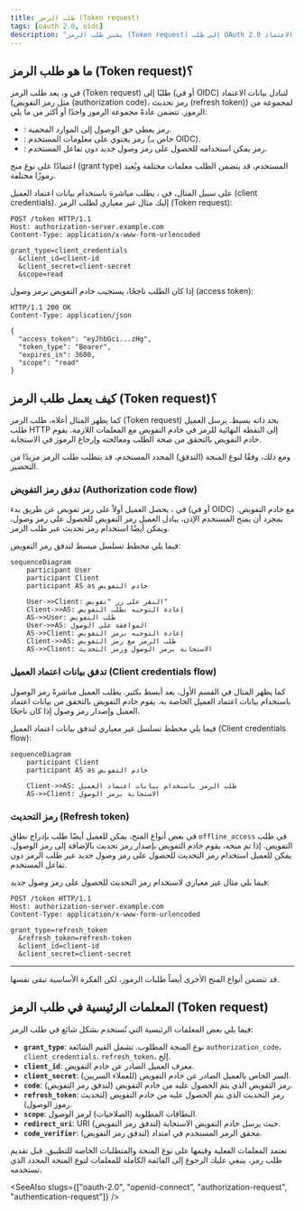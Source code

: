 ```yaml
---
title: طلب الرمز (Token request)
tags: [oauth 2.0, oidc]
description: "يشير طلب الرمز (Token request) إلى طلب OAuth 2.0 لتبادل بيانات الاعتماد (مثل رمز التفويض (authorization code)، رمز تحديث (refresh token)) لمجموعة من الرموز، عادةً تتضمن واحدًا أو أكثر من ما يلي: رمز وصول (access token)، رمز تعريف (ID token)، أو رمز تحديث (refresh token)."
---
```


## ما هو طلب الرمز (Token request)؟

في <Ref slug="oauth-2.0" /> و<Ref slug="openid-connect" />، يعد طلب الرمز (Token request) طلبًا إلى <Ref slug="authorization-server" /> (أو <Ref slug="openid-connect" headingId="openid-provider-op" /> في OIDC) لتبادل بيانات الاعتماد (مثل رمز التفويض (authorization code)، رمز تحديث (refresh token)) لمجموعة من الرموز. تتضمن عادةً مجموعة الرموز واحدًا أو أكثر من ما يلي:

- <Ref slug="access-token" />: رمز يعطي حق الوصول إلى الموارد المحمية.
- <Ref slug="id-token" />: رمز يحتوي على معلومات المستخدم (خاص بـ OIDC).
- <Ref slug="refresh-token" />: رمز يمكن استخدامه للحصول على رمز وصول جديد دون تفاعل المستخدم.

اعتمادًا على نوع <Ref slug="oauth-2.0-grant">منح</Ref> (grant type) المستخدم، قد يتضمن الطلب معلمات مختلفة ويُعيد رموزًا مختلفة.

على سبيل المثال، في <Ref slug="client-credentials-flow" />، يطلب <Ref slug="client" /> مباشرة <Ref slug="access-token" /> باستخدام بيانات اعتماد العميل (client credentials). إليك مثال غير معياري لطلب الرمز (Token request):

```http
POST /token HTTP/1.1
Host: authorization-server.example.com
Content-Type: application/x-www-form-urlencoded

grant_type=client_credentials
  &client_id=client-id
  &client_secret=client-secret
  &scope=read
```

إذا كان الطلب ناجحًا، يستجيب خادم التفويض برمز وصول (access token):

```http
HTTP/1.1 200 OK
Content-Type: application/json

{
  "access_token": "eyJhbGci...zHg",
  "token_type": "Bearer",
  "expires_in": 3600,
  "scope": "read"
}
```

## كيف يعمل طلب الرمز (Token request)؟

كما يظهر المثال أعلاه، طلب الرمز (Token request) بحد ذاته بسيط. يرسل العميل طلب HTTP إلى النقطة النهائية للرمز في خادم التفويض مع المعلمات اللازمة. يقوم خادم التفويض بالتحقق من صحة الطلب ومعالجته وإرجاع الرموز في الاستجابة.

ومع ذلك، وفقًا لنوع المنحة (التدفق) المحدد المستخدم، قد يتطلب طلب الرمز مزيدًا من التحضير.

### تدفق رمز التفويض (Authorization code flow)

في <Ref slug="authorization-code-flow" />، يحصل العميل أولاً على رمز تفويض عن طريق بدء <Ref slug="authorization-request" /> (أو <Ref slug="authentication-request" /> في OIDC) مع خادم التفويض. بمجرد أن يمنح المستخدم الإذن، يبادل العميل رمز التفويض للحصول على رمز وصول، ويمكن أيضًا استخدام رمز تحديث عبر طلب الرمز.

فيما يلي مخطط تسلسل مبسط لتدفق رمز التفويض:

```mermaid
sequenceDiagram
    participant User
    participant Client
    participant AS as خادم التفويض

    User->>Client: النقر على زر "تفويض"
    Client->>AS: إعادة التوجيه بطلب التفويض
    AS->>User: طلب التفويض
    User->>AS: الموافقة على الوصول
    AS->>Client: إعادة التوجيه برمز التفويض
    Client->>AS: طلب الرمز مع رمز التفويض
    AS->>Client: الاستجابة برمز الوصول ورمز التحديث
```

### تدفق بيانات اعتماد العميل (Client credentials flow)

كما يظهر المثال في القسم الأول، يعد <Ref slug="client-credentials-flow" /> أبسط بكثير. يطلب العميل مباشرةً رمز الوصول باستخدام بيانات اعتماد العميل الخاصة به. يقوم خادم التفويض بالتحقق من بيانات اعتماد العميل وإصدار رمز وصول إذا كان ناجحًا.

فيما يلي مخطط تسلسل غير معياري لتدفق بيانات اعتماد العميل (Client credentials flow):

```mermaid
sequenceDiagram
    participant Client
    participant AS as خادم التفويض

    Client->>AS: طلب الرمز باستخدام بيانات اعتماد العميل
    AS->>Client: الاستجابة برمز الوصول
```

### رمز التحديث (Refresh token)

في بعض أنواع المنح، يمكن للعميل أيضًا طلب <Ref slug="offline-access" /> بإدراج نطاق `offline_access` في طلب التفويض. إذا تم منحه، يقوم خادم التفويض بإصدار رمز تحديث بالإضافة إلى رمز الوصول. يمكن للعميل استخدام رمز التحديث للحصول على رمز وصول جديد عبر طلب الرمز دون تفاعل المستخدم.

فيما يلي مثال غير معياري لاستخدام رمز التحديث للحصول على رمز وصول جديد:

```http
POST /token HTTP/1.1
Host: authorization-server.example.com
Content-Type: application/x-www-form-urlencoded

grant_type=refresh_token
  &refresh_token=refresh-token
  &client_id=client-id
  &client_secret=client-secret
```

---

قد تتضمن أنواع المنح الأخرى أيضاً طلبات الرموز، لكن الفكرة الأساسية تبقى نفسها.

## المعلمات الرئيسية في طلب الرمز (Token request)

فيما يلي بعض المعلمات الرئيسية التي تُستخدم بشكل شائع في طلب الرمز:

- **`grant_type`**: نوع المنحة المطلوب. تشمل القيم الشائعة `authorization_code`، `client_credentials`، `refresh_token`، إلخ.
- **`client_id`**: معرف العميل الصادر عن خادم التفويض.
- **`client_secret`**: السر الخاص بالعميل الصادر عن خادم التفويض (للعملاء السريين).
- **`code`**: رمز التفويض الذي يتم الحصول عليه من خادم التفويض (لتدفق رمز التفويض).
- **`refresh_token`**: رمز التحديث الذي يتم الحصول عليه من خادم التفويض (لتحديث رموز الوصول).
- **`scope`**: النطاقات المطلوبة (الصلاحيات) لرمز الوصول.
- **`redirect_uri`**: URI حيث يرسل خادم التفويض الاستجابة (لتدفق رمز التفويض).
- **`code_verifier`**: محقق الرمز المستخدم في امتداد <Ref slug="pkce" /> (لتدفق رمز التفويض).

تعتمد المعلمات الفعلية وقيمها على نوع المنحة والمتطلبات الخاصة للتطبيق. قبل تقديم طلب رمز، ينبغي عليك الرجوع إلى القائمة الكاملة للمعلمات لنوع المنحة المحدد الذي تستخدمه.

<SeeAlso slugs={["oauth-2.0", "openid-connect", "authorization-request", "authentication-request"]} />